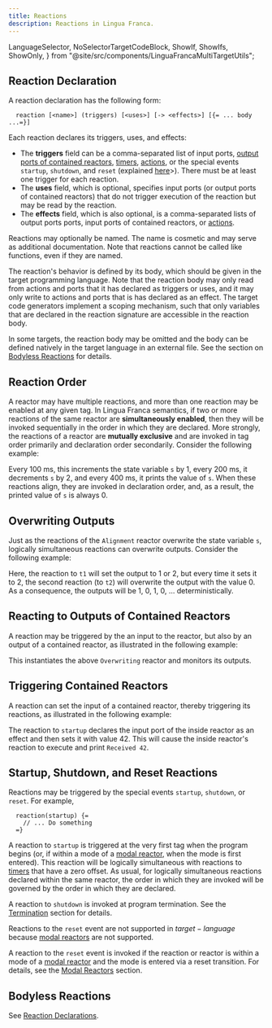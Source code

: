 ```yaml
---
title: Reactions
description: Reactions in Lingua Franca.
---
```


  LanguageSelector,
  NoSelectorTargetCodeBlock,
  ShowIf,
  ShowIfs,
  ShowOnly,
} from "@site/src/components/LinguaFrancaMultiTargetUtils";

<LanguageSelector c cpp py rs ts />

## Reaction Declaration

A reaction declaration has the following form:

```lf
  reaction [<name>] (triggers) [<uses>] [-> <effects>] [{= ... body ...=}]
```

Each reaction declares its triggers, uses, and effects:

- The **triggers** field can be a comma-separated list of input ports,
  [output ports of contained reactors](../writing-reactors/composing-reactors.mdx#hierarchy),
  [timers](../writing-reactors/time-and-timers.mdx#timers),
  [actions](../writing-reactors/actions.mdx), or the special events `startup`,
  `shutdown`, and `reset` (explained
  [here](#startup-shutdown-and-reset-reactions)>). There must be at least one
  trigger for each reaction.
- The **uses** field, which is optional, specifies input ports (or output ports
  of contained reactors) that do not trigger execution of the reaction but may
  be read by the reaction.
- The **effects** field, which is also optional, is a comma-separated lists of
  output ports ports, input ports of contained reactors, or
  [actions](../writing-reactors/actions.mdx).

Reactions may optionally be named. The name is cosmetic and may serve as
additional documentation. Note that reactions cannot be called like functions,
even if they are named.

The reaction's behavior is defined by its body, which should be given in the
target programming language. Note that the reaction body may only read from
actions and ports that it has declared as triggers or uses, and it may only
write to actions and ports that is has declared as an effect. The target code
generators implement a scoping mechanism, such that only variables that are
declared in the reaction signature are accessible in the reaction body.

In some targets, the reaction body may be omitted and the body can be defined
natively in the target language in an external file. See the section on
[Bodyless Reactions](#bodyless-reactions) for details.

## Reaction Order

A reactor may have multiple reactions, and more than one reaction may be enabled
at any given tag. In Lingua Franca semantics, if two or more reactions of the
same reactor are **simultaneously enabled**, then they will be invoked
sequentially in the order in which they are declared. More strongly, the
reactions of a reactor are **mutually exclusive** and are invoked in tag order
primarily and declaration order secondarily. Consider the following example:


<NoSelectorTargetCodeBlock
  c={C_Alignment}
  cpp={Cpp_Alignment}
  py={Py_Alignment}
  rs={Rs_Alignment}
  ts={TS_Alignment}
  lf
/>

Every 100 ms, this increments the state variable `s` by 1, every 200 ms, it
decrements `s` by 2, and every 400 ms, it prints the value of `s`. When these
reactions align, they are invoked in declaration order, and, as a result, the
printed value of `s` is always 0.

## Overwriting Outputs

Just as the reactions of the `Alignment` reactor overwrite the state variable
`s`, logically simultaneous reactions can overwrite outputs. Consider the
following example:


<NoSelectorTargetCodeBlock
  c={C_Overwriting}
  cpp={Cpp_Overwriting}
  py={Py_Overwriting}
  rs={Rs_Overwriting}
  ts={TS_Overwriting}
  lf
/>

Here, the reaction to `t1` will set the output to 1 or 2, but every time it sets
it to 2, the second reaction (to `t2`) will overwrite the output with the
value 0. As a consequence, the outputs will be 1, 0, 1, 0, ...
deterministically.

## Reacting to Outputs of Contained Reactors

A reaction may be triggered by the an input to the reactor, but also by an
output of a contained reactor, as illustrated in the following example:


<NoSelectorTargetCodeBlock
  c={C_Contained}
  cpp={Cpp_Contained}
  py={Py_Contained}
  rs={Rs_Contained}
  ts={TS_Contained}
  lf
/>


<ContainedSVG title="Lingua Franca diagram: Contained" role="img" width="300" />

This instantiates the above `Overwriting` reactor and monitors its outputs.

## Triggering Contained Reactors

A reaction can set the input of a contained reactor, thereby triggering its
reactions, as illustrated in the following example:


<NoSelectorTargetCodeBlock
  c={C_Triggering}
  cpp={Cpp_Triggering}
  py={Py_Triggering}
  rs={Rs_Triggering}
  ts={TS_Triggering}
  lf
/>

The reaction to `startup` declares the input port of the inside reactor as an
effect and then sets it with value 42. This will cause the inside reactor's
reaction to execute and print `Received 42`.

## Startup, Shutdown, and Reset Reactions

Reactions may be triggered by the special events `startup`, `shutdown`, or
`reset`. For example,

```lf
  reaction(startup) {=
    // ... Do something
  =}
```

A reaction to `startup` is triggered at the very first tag when the program
begins (or, if within a mode of a
[modal reactor](../writing-reactors/modal-models.mdx), when the mode is first
entered). This reaction will be logically simultaneous with reactions to
[timers](../writing-reactors/time-and-timers.mdx) that have a zero offset. As
usual, for logically simultaneous reactions declared within the same reactor,
the order in which they are invoked will be governed by the order in which they
are declared.

A reaction to `shutdown` is invoked at program termination. See the
[Termination](../writing-reactors/termination.mdx) section for details.

<ShowIfs>

<ShowIf cpp ts rs>

Reactions to the `reset` event are not supported in $target-language$ because
[modal reactors](../writing-reactors/modal-models.mdx) are not supported.

</ShowIf>

<ShowIf c py>

A reaction to the `reset` event is invoked if the reaction or reactor is within
a mode of a [modal reactor](../writing-reactors/modal-models.mdx) and the mode
is entered via a reset transition. For details, see the
[Modal Reactors](../writing-reactors/modal-models.mdx) section.

</ShowIf>
</ShowIfs>

## Bodyless Reactions

See [Reaction Declarations](./reaction-declarations.mdx).
